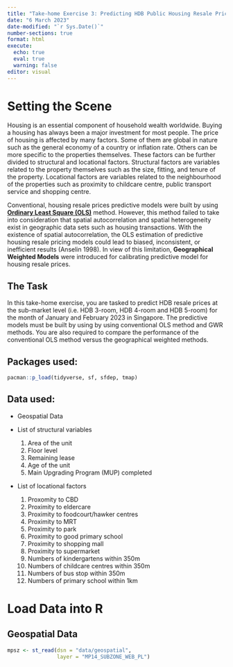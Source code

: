 ```yaml
---
title: "Take-home Exercise 3: Predicting HDB Public Housing Resale Pricies using Geographically Weighted Methods"
date: "6 March 2023"
date-modified: "`r Sys.Date()`"
number-sections: true
format: html
execute: 
  echo: true
  eval: true
  warning: false
editor: visual
---
```


# Setting the Scene

Housing is an essential component of household wealth worldwide.
Buying a housing has always been a major investment for most people.
The price of housing is affected by many factors.
Some of them are global in nature such as the general economy of a country or inflation rate.
Others can be more specific to the properties themselves.
These factors can be further divided to structural and locational factors.
Structural factors are variables related to the property themselves such as the size, fitting, and tenure of the property.
Locational factors are variables related to the neighbourhood of the properties such as proximity to childcare centre, public transport service and shopping centre.

Conventional, housing resale prices predictive models were built by using [**Ordinary Least Square (OLS)**](https://en.wikipedia.org/wiki/Ordinary_least_squares) method.
However, this method failed to take into consideration that spatial autocorrelation and spatial heterogeneity exist in geographic data sets such as housing transactions.
With the existence of spatial autocorrelation, the OLS estimation of predictive housing resale pricing models could lead to biased, inconsistent, or inefficient results (Anselin 1998).
In view of this limitation, **Geographical Weighted Models** were introduced for calibrating predictive model for housing resale prices.

## The Task

In this take-home exercise, you are tasked to predict HDB resale prices at the sub-market level (i.e. HDB 3-room, HDB 4-room and HDB 5-room) for the month of January and February 2023 in Singapore.
The predictive models must be built by using by using conventional OLS method and GWR methods.
You are also required to compare the performance of the conventional OLS method versus the geographical weighted methods.

## Packages used:

```r
pacman::p_load(tidyverse, sf, sfdep, tmap)
```

## Data used:

-   Geospatial Data

-   List of structural variables

    1.  Area of the unit
    2.  Floor level
    3.  Remaining lease
    4.  Age of the unit
    5.  Main Upgrading Program (MUP) completed

-   List of locational factors

    1.  Proxomity to CBD
    2.  Proximity to eldercare
    3.  Proximity to foodcourt/hawker centres
    4.  Proximity to MRT
    5.  Proximity to park
    6.  Proximity to good primary school
    7.  Proximity to shopping mall
    8.  Proximity to supermarket
    9.  Numbers of kindergartens within 350m
    10. Numbers of childcare centres within 350m
    11. Numbers of bus stop within 350m
    12. Numbers of primary school within 1km

# Load Data into R

## Geospatial Data

```r
mpsz <- st_read(dsn = "data/geospatial",
                layer = "MP14_SUBZONE_WEB_PL")
```
